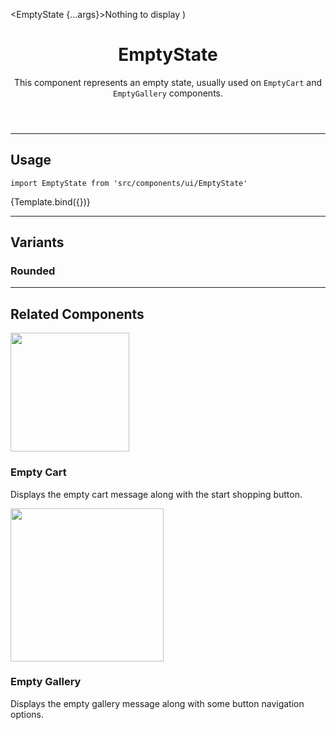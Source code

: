 


<Meta component={EmptyState} title="Organisms/EmptyState/Default" />

  <EmptyState {...args}>Nothing to display</EmptyState>
)

<header>

# EmptyState

This component represents an empty state, usually used on `EmptyCart` and `EmptyGallery` components.

</header>

---

## Usage

`import EmptyState from 'src/components/ui/EmptyState'`

<Canvas>
  <Story name="default">{Template.bind({})}</Story>
</Canvas>

<ArgsTable story="default" />

<TokenTable>
  <TokenRow token="--fs-empty-state-height" value="100%" />
  <TokenRow token="--fs-empty-state-min-height" value="50vh" />
  <TokenRow token="--fs-empty-state-padding" value="0 var(--fs-spacing-8)" />
  <TokenRow
    token="--fs-empty-state-bkg-color"
    value="var(--fs-color-neutral-bkg)"
    isColor
  />
</TokenTable>

---

## Variants

### Rounded

<TokenTable>
  <TokenRow
    token="--fs-empty-state-border-radius"
    value="var(--fs-border-radius)"
  />
</TokenTable>

---

## Related Components

<section className="sbdocs-section">
  <article>
    <div style={{ height: '250px' }}>
      <a href="?path=/docs/organisms-emptystate-emptycart--default-story">
        <img width="190px" src="https://vtexhelp.vtexassets.com/assets/docs/src/empty-car___33a48f795ba03130f1bc81f1c075143d.png"/>
      </a>
    </div>
    <article className="sbdocs-section-text">
      <h3>Empty Cart</h3>
      <p>
        Displays the empty cart message along with the start shopping button.
      </p>
    </article>

  </article>
  <article>
    <div style={{ height: '250px' }}>
      <a href="?path=/docs/organisms-emptystate-emptygallery--default-story">
        <img width="245px" src="https://vtexhelp.vtexassets.com/assets/docs/src/empty-gallery___ede63510d9b1d22e187b095ef04f70f7.png"/>
      </a>
    </div>
    <article className="sbdocs-section-text">
      <h3>Empty Gallery</h3>
      <p>Displays the empty gallery message along with some button navigation options.</p>
    </article>
  </article>
</section>
